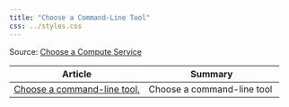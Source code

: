 ```yaml
---
title: "Choose a Command-Line Tool"
css: ../styles.css
---
```


Source: [Choose a Compute Service](https://learn.microsoft.com/en-us/azure/architecture/guide/technology-choices/technology-choices-overview)

|Article|Summary|
|--|--|
|[Choose a command-line tool.](https://learn.microsoft.com/en-us/cli/azure/choose-the-right-azure-command-line-tool?toc=https%3A%2F%2Flearn.microsoft.com%2Fen-us%2Fazure%2Farchitecture%2Ftoc.json&bc=https%3A%2F%2Flearn.microsoft.com%2Fen-us%2Fazure%2Farchitecture%2Fbread%2Ftoc.json)|Choose a command-line tool|
